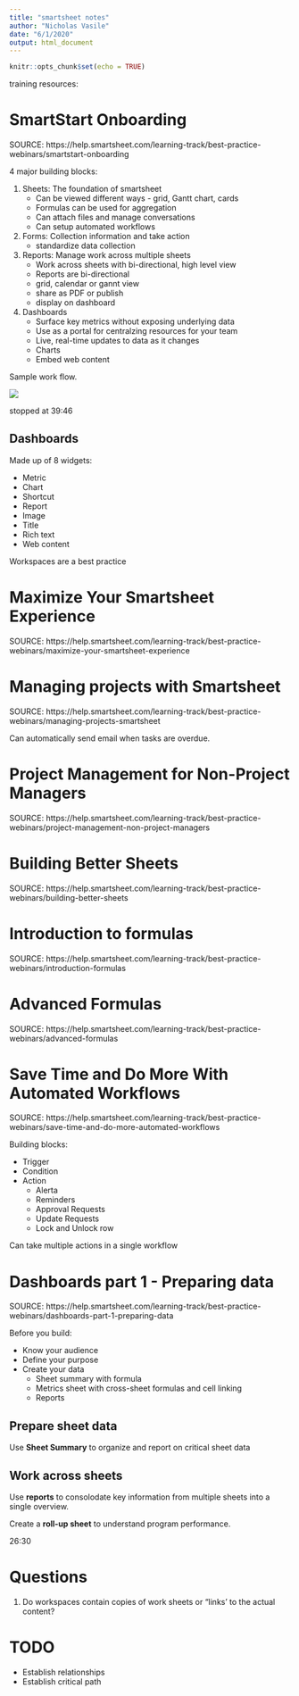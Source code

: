 ```yaml
---
title: "smartsheet notes"
author: "Nicholas Vasile"
date: "6/1/2020"
output: html_document
---
```


```r
knitr::opts_chunk$set(echo = TRUE)
```

training resources: 

# SmartStart Onboarding

SOURCE: https://help.smartsheet.com/learning-track/best-practice-webinars/smartstart-onboarding 

4 major building blocks:

1. Sheets: The foundation of smartsheet
    + Can be viewed different ways - grid, Gantt chart, cards
    + Formulas can be used for aggregation
    + Can attach files and manage conversations
    + Can setup automated workflows
    
2. Forms: Collection information and take action
    + standardize data collection

3. Reports: Manage work across multiple sheets
    + Work across sheets with bi-directional, high level view
    + Reports are bi-directional
    + grid, calendar or gannt view
    + share as PDF or publish
    + display on dashboard
    
4. Dashboards
    + Surface key metrics without exposing underlying data
    + Use as a portal for centralzing resources for your team
    + Live, real-time updates to data as it changes
    + Charts
    + Embed web content
    
Sample work flow.

![](sample_workflow.png)

stopped at 39:46

## Dashboards

Made up of 8 widgets:
 
* Metric
* Chart
* Shortcut
* Report
* Image
* Title
* Rich text
* Web content

Workspaces are a best practice

# Maximize Your Smartsheet Experience

SOURCE: https://help.smartsheet.com/learning-track/best-practice-webinars/maximize-your-smartsheet-experience 

# Managing projects with Smartsheet

SOURCE: https://help.smartsheet.com/learning-track/best-practice-webinars/managing-projects-smartsheet 

Can automatically send email when tasks are overdue.

# Project Management for Non-Project Managers

SOURCE: https://help.smartsheet.com/learning-track/best-practice-webinars/project-management-non-project-managers 

# Building Better Sheets

SOURCE: https://help.smartsheet.com/learning-track/best-practice-webinars/building-better-sheets 

# Introduction to formulas

SOURCE: https://help.smartsheet.com/learning-track/best-practice-webinars/introduction-formulas

# Advanced Formulas

SOURCE: https://help.smartsheet.com/learning-track/best-practice-webinars/advanced-formulas

# Save Time and Do More With Automated Workflows 

SOURCE: https://help.smartsheet.com/learning-track/best-practice-webinars/save-time-and-do-more-automated-workflows

Building blocks:

* Trigger
* Condition
* Action
    + Alerta
    + Reminders
    + Approval Requests
    + Update Requests
    + Lock and Unlock row
    
Can take multiple actions in a single workflow

# Dashboards part 1 - Preparing data

SOURCE: https://help.smartsheet.com/learning-track/best-practice-webinars/dashboards-part-1-preparing-data

Before you build:

* Know your audience
* Define your purpose
* Create your data
    + Sheet summary with formula
    + Metrics sheet with cross-sheet formulas and cell linking
    + Reports

## Prepare sheet data

Use **Sheet Summary** to organize and report on critical sheet data

## Work across sheets

Use **reports** to consolodate key information from multiple sheets into a single overview.

Create a **roll-up sheet** to understand program performance.

26:30

# Questions

1. Do workspaces contain copies of work sheets or "links' to the actual content?



# TODO

* Establish relationships
* Establish critical path
